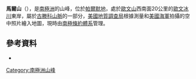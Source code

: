 {{coord|74|33|S|63|8|W|display=title}}

'''馬爾山'''（{{lang-en|Mount Mull}}），是[[南極洲|南極洲]]的山峰，位於[[帕爾默地|帕爾默地]]，處於[[歐文山_(帕爾默地)|歐文山]]西南面20公里的[[歐文冰川_(帕爾默地)|歐文冰川]]東岸，屬於[[古滕科山脈|古滕科山脈]]的一部分，[[美國地質調查局|美國地質調查局]]根據測量和[[美國海軍|美國海軍]]拍攝的空中照片繪入地圖，現時由[[南極條約體系|南極條約體系]]管理。

==參考資料==
*{{usgs-gazetteer}}

{{Antarctica-geo-stub}}
[[Category:南極洲山峰|Category:南極洲山峰]]